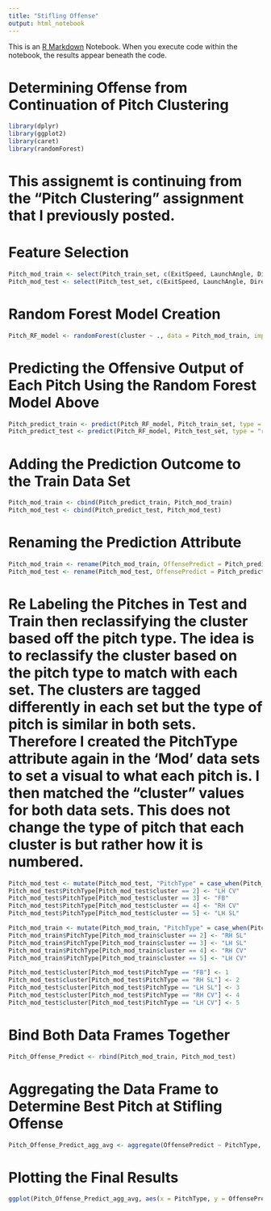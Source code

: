 ```yaml
---
title: "Stifling Offense"
output: html_notebook
---
```


This is an [R Markdown](http://rmarkdown.rstudio.com) Notebook. When you execute code within the notebook, the results appear beneath the code. 

# Determining Offense from Continuation of Pitch Clustering

```r
library(dplyr)
library(ggplot2)
library(caret)
library(randomForest)
```

# This assignemt is continuing from the "Pitch Clustering" assignment that I previously posted.

# Feature Selection

```r
Pitch_mod_train <- select(Pitch_train_set, c(ExitSpeed, LaunchAngle, Direction, cluster))
Pitch_mod_test <- select(Pitch_test_set, c(ExitSpeed, LaunchAngle, Direction, cluster))
```

# Random Forest Model Creation

```r
Pitch_RF_model <- randomForest(cluster ~ ., data = Pitch_mod_train, importance = TRUE, ntrees = 10, nodesize = 1, maxnodes = 10)
```

# Predicting the Offensive Output of Each Pitch Using the Random Forest Model Above

```r
Pitch_predict_train <- predict(Pitch_RF_model, Pitch_train_set, type = "response")
Pitch_predict_test <- predict(Pitch_RF_model, Pitch_test_set, type = "response")
```

# Adding the Prediction Outcome to the Train Data Set

```r
Pitch_mod_train <- cbind(Pitch_predict_train, Pitch_mod_train)
Pitch_mod_test <- cbind(Pitch_predict_test, Pitch_mod_test)
```

# Renaming the Prediction Attribute

```r
Pitch_mod_train <- rename(Pitch_mod_train, OffensePredict = Pitch_predict_train)
Pitch_mod_test <- rename(Pitch_mod_test, OffensePredict = Pitch_predict_test)
```

# Re Labeling the Pitches in Test and Train then reclassifying the cluster based off the pitch type. The idea is to reclassify the cluster based on the pitch type to match with each set. The clusters are tagged differently in each set but the type of pitch is similar in both sets. Therefore I created the PitchType attribute again in the 'Mod' data sets to set a visual to what each pitch is. I then matched the "cluster" values for both data sets. This does not change the type of pitch that each cluster is but rather how it is numbered. 

```r
Pitch_mod_test <- mutate(Pitch_mod_test, "PitchType" = case_when(Pitch_mod_test$cluster == 1 ~ "RH SL"))
Pitch_mod_test$PitchType[Pitch_mod_test$cluster == 2] <- "LH CV"
Pitch_mod_test$PitchType[Pitch_mod_test$cluster == 3] <- "FB"
Pitch_mod_test$PitchType[Pitch_mod_test$cluster == 4] <- "RH CV"
Pitch_mod_test$PitchType[Pitch_mod_test$cluster == 5] <- "LH SL"

Pitch_mod_train <- mutate(Pitch_mod_train, "PitchType" = case_when(Pitch_mod_train$cluster == 1 ~ "FB"))
Pitch_mod_train$PitchType[Pitch_mod_train$cluster == 2] <- "RH SL"
Pitch_mod_train$PitchType[Pitch_mod_train$cluster == 3] <- "LH SL"
Pitch_mod_train$PitchType[Pitch_mod_train$cluster == 4] <- "RH CV"
Pitch_mod_train$PitchType[Pitch_mod_train$cluster == 5] <- "LH CV"

Pitch_mod_test$cluster[Pitch_mod_test$PitchType == "FB"] <- 1
Pitch_mod_test$cluster[Pitch_mod_test$PitchType == "RH SL"] <- 2
Pitch_mod_test$cluster[Pitch_mod_test$PitchType == "LH SL"] <- 3
Pitch_mod_test$cluster[Pitch_mod_test$PitchType == "RH CV"] <- 4
Pitch_mod_test$cluster[Pitch_mod_test$PitchType == "LH CV"] <- 5
```


# Bind Both Data Frames Together

```r
Pitch_Offense_Predict <- rbind(Pitch_mod_train, Pitch_mod_test)
```

# Aggregating the Data Frame to Determine Best Pitch at Stifling Offense

```r
Pitch_Offense_Predict_agg_avg <- aggregate(OffensePredict ~ PitchType, data = Pitch_Offense_Predict, FUN = mean)
```

# Plotting the Final Results

```r
ggplot(Pitch_Offense_Predict_agg_avg, aes(x = PitchType, y = OffensePredict, fill = PitchType)) + geom_bar(stat = "identity") + labs(title = "Predicting Offense Graph", x = "Type of Pitch", y = "Offensive Score") + scale_fill_manual(values = c("FB" = "blue", "LH CV" = "red", "LH SL" = "orange", "RH CV" = "black", "RH SL" = "green"))
```

